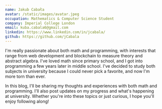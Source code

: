 ```yaml
---
name: Jakub Cabała
avatar: /static/images/avatar.jpeg
occupation: Mathematics & Computer Science Student
company: Imperial College London
email: kuba.cabala6@gmail.com
linkedin: https://www.linkedin.com/in/jcabala/
github: https://github.com/jCabala
---
```


I'm really passionate about both math and programming, with interests that range from web development and blockchain to measure theory and abstract algebra. I've loved math since primary school, and I got into programming a few years later in middle school. I've decided to study both subjects in university because I could never pick a favorite, and now I'm more torn than ever.

In this blog, I'll be sharing my thoughts and experiences with both math and programming. I'll also post updates on my progress and what's happening at university. Whether you're into these topics or just curious, I hope you'll enjoy following along!

